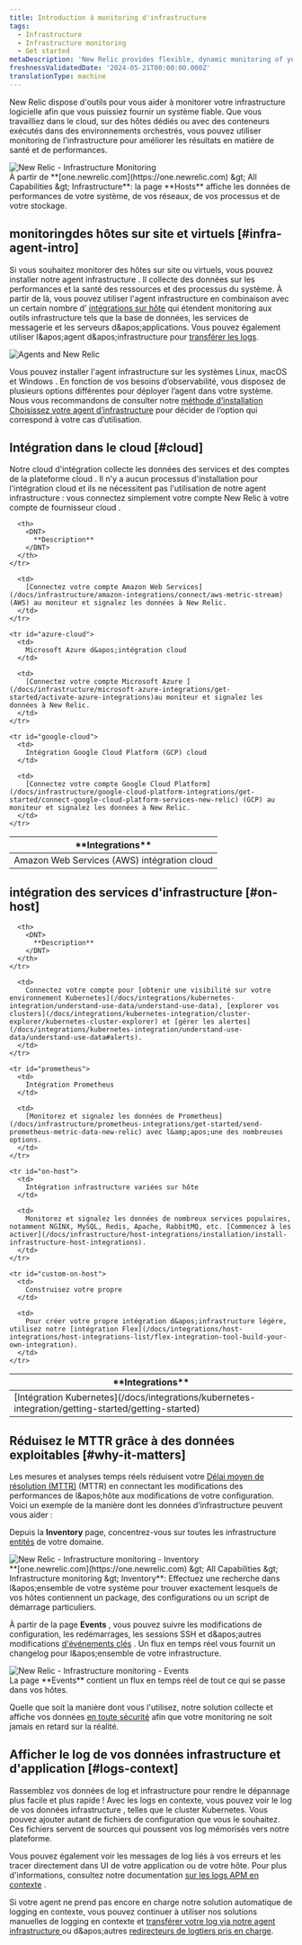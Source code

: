 ```yaml
---
title: Introduction à monitoring d'infrastructure
tags:
  - Infrastructure
  - Infrastructure monitoring
  - Get started
metaDescription: 'New Relic provides flexible, dynamic monitoring of your entire infrastructure. Learn about features, installation, and use cases.'
freshnessValidatedDate: '2024-05-21T00:00:00.000Z'
translationType: machine
---
```


New Relic dispose d&apos;outils pour vous aider à monitorer votre infrastructure logicielle afin que vous puissiez fournir un système fiable. Que vous travailliez dans le cloud, sur des hôtes dédiés ou avec des conteneurs exécutés dans des environnements orchestrés, vous pouvez utiliser monitoring de l&apos;infrastructure pour améliorer les résultats en matière de santé et de performances.

<img title="New Relic - Infrastructure Monitoring" alt="New Relic - Infrastructure Monitoring" src="/images/infrastructure_screenshot-overview.webp" />

<figcaption>
  À partir de <DNT>**[one.newrelic.com](https://one.newrelic.com) &amp;gt; All Capabilities &amp;gt; Infrastructure**</DNT>: la page <DNT>**Hosts**</DNT> affiche les données de performances de votre système, de vos réseaux, de vos processus et de votre stockage.
</figcaption>

## monitoringdes hôtes sur site et virtuels [#infra-agent-intro]

Si vous souhaitez monitorer des hôtes sur site ou virtuels, vous pouvez installer notre agent infrastructure . Il collecte des données sur les performances et la santé des ressources et des processus du système. À partir de là, vous pouvez utiliser l&apos;agent infrastructure en combinaison avec un certain nombre d&apos; [intégrations sur hôte](/docs/integrations/host-integrations/getting-started/introduction-host-integrations) qui étendent monitoring aux outils infrastructure tels que la base de données, les services de messagerie et les serveurs d&amp;apos;applications. Vous pouvez également utiliser l&amp;apos;agent d&amp;apos;infrastructure pour [transférer les logs](/docs/logs/enable-log-monitoring-new-relic/enable-log-monitoring-new-relic/forward-your-logs-using-infrastructure-agent).

<img title="Agents and New Relic" alt="Agents and New Relic" src="/images/infrastructure_diagram_angets-and-nr.webp" />

Vous pouvez installer l&apos;agent infrastructure sur les systèmes Linux, macOS et Windows . En fonction de vos besoins d’observabilité, vous disposez de plusieurs options différentes pour déployer l’agent dans votre système. Nous vous recommandons de consulter notre [méthode d’installation Choisissez votre agent d’infrastructure](/docs/infrastructure/infrastructure-monitoring/get-started/choose-infra-install-method) pour décider de l’option qui correspond à votre cas d’utilisation.

## Intégration dans le cloud [#cloud]

Notre cloud d&apos;intégration collecte les données des services et des comptes de la plateforme cloud . Il n&apos;y a aucun processus d&apos;installation pour l&apos;intégration cloud et ils ne nécessitent pas l&apos;utilisation de notre agent infrastructure : vous connectez simplement votre compte New Relic à votre compte de fournisseur cloud .

<table id="overview">
  <thead>
    <tr>
      <th style={{ width: "250px" }}>
        <DNT>
          **Integrations**
        </DNT>
      </th>

      <th>
        <DNT>
          **Description**
        </DNT>
      </th>
    </tr>
  </thead>

  <tbody>
    <tr id="aws-cloud">
      <td>
        Amazon Web Services (AWS) intégration cloud
      </td>

      <td>
        [Connectez votre compte Amazon Web Services](/docs/infrastructure/amazon-integrations/connect/aws-metric-stream) (AWS) au moniteur et signalez les données à New Relic.
      </td>
    </tr>

    <tr id="azure-cloud">
      <td>
        Microsoft Azure d&apos;intégration cloud
      </td>

      <td>
        [Connectez votre compte Microsoft Azure ](/docs/infrastructure/microsoft-azure-integrations/get-started/activate-azure-integrations)au moniteur et signalez les données à New Relic.
      </td>
    </tr>

    <tr id="google-cloud">
      <td>
        Intégration Google Cloud Platform (GCP) cloud
      </td>

      <td>
        [Connectez votre compte Google Cloud Platform](/docs/infrastructure/google-cloud-platform-integrations/get-started/connect-google-cloud-platform-services-new-relic) (GCP) au moniteur et signalez les données à New Relic.
      </td>
    </tr>
  </tbody>
</table>

## intégration des services d&apos;infrastructure [#on-host]

<table>
  <thead>
    <tr>
      <th style={{ width: "250px" }}>
        <DNT>
          **Integrations**
        </DNT>
      </th>

      <th>
        <DNT>
          **Description**
        </DNT>
      </th>
    </tr>
  </thead>

  <tbody>
    <tr>
      <td>
        [Intégration Kubernetes](/docs/integrations/kubernetes-integration/getting-started/getting-started)
      </td>

      <td>
        Connectez votre compte pour [obtenir une visibilité sur votre environnement Kubernetes](/docs/integrations/kubernetes-integration/understand-use-data/understand-use-data), [explorer vos clusters](/docs/integrations/kubernetes-integration/cluster-explorer/kubernetes-cluster-explorer) et [gérer les alertes](/docs/integrations/kubernetes-integration/understand-use-data/understand-use-data#alerts).
      </td>
    </tr>

    <tr id="prometheus">
      <td>
        Intégration Prometheus
      </td>

      <td>
        [Monitorez et signalez les données de Prometheus](/docs/infrastructure/prometheus-integrations/get-started/send-prometheus-metric-data-new-relic) avec l&amp;apos;une des nombreuses options.
      </td>
    </tr>

    <tr id="on-host">
      <td>
        Intégration infrastructure variées sur hôte
      </td>

      <td>
        Monitorez et signalez les données de nombreux services populaires, notamment NGINX, MySQL, Redis, Apache, RabbitMQ, etc. [Commencez à les activer](/docs/infrastructure/host-integrations/installation/install-infrastructure-host-integrations).
      </td>
    </tr>

    <tr id="custom-on-host">
      <td>
        Construisez votre propre
      </td>

      <td>
        Pour créer votre propre intégration d&apos;infrastructure légère, utilisez notre [intégration Flex](/docs/integrations/host-integrations/host-integrations-list/flex-integration-tool-build-your-own-integration).
      </td>
    </tr>
  </tbody>
</table>

## Réduisez le MTTR grâce à des données exploitables [#why-it-matters]

Les mesures et analyses temps réels réduisent votre [Délai moyen de résolution (MTTR)](https://newrelic.com/devops/how-to-reduce-mttr) (MTTR) en connectant les modifications des performances de l&amp;apos;hôte aux modifications de votre configuration. Voici un exemple de la manière dont les données d’infrastructure peuvent vous aider :

Depuis la <DNT>**Inventory**</DNT> page, concentrez-vous sur toutes les infrastructure [entités](/docs/new-relic-one/use-new-relic-one/core-concepts/what-entity-new-relic) de votre domaine.

<img title="New Relic - Infrastructure monitoring - Inventory" alt="New Relic - Infrastructure monitoring - Inventory" src="/images/infrastructure_screenshot-full_inventory-page.webp" />

<figcaption>
  <DNT>**[one.newrelic.com](https://one.newrelic.com) &amp;gt; All Capabilities &amp;gt; Infrastructure monitoring &amp;gt; Inventory**</DNT>: Effectuez une recherche dans l&amp;apos;ensemble de votre système pour trouver exactement lesquels de vos hôtes contiennent un package, des configurations ou un script de démarrage particuliers.
</figcaption>

À partir de la page <DNT>**Events**</DNT> , vous pouvez suivre les modifications de configuration, les redémarrages, les sessions SSH et d&amp;apos;autres modifications [d&apos;événements clés](/docs/infrastructure-events-page#types) . Un flux en temps réel vous fournit un changelog pour l&amp;apos;ensemble de votre infrastructure.

<img title="New Relic - Infrastructure monitoring - Events" alt="New Relic - Infrastructure monitoring - Events" src="/images/infrastructure_screenshot-full_events-page.webp" />

<figcaption>
  La page <DNT>**Events**</DNT> contient un flux en temps réel de tout ce qui se passe dans vos hôtes.
</figcaption>

Quelle que soit la manière dont vous l&apos;utilisez, notre solution collecte et affiche vos données [en toute sécurité](/docs/infrastructure/new-relic-infrastructure/getting-started/infrastructure-security) afin que votre monitoring ne soit jamais en retard sur la réalité.

## Afficher le log de vos données infrastructure et d&apos;application [#logs-context]

Rassemblez vos données de log et infrastructure pour rendre le dépannage plus facile et plus rapide ! Avec les logs en contexte, vous pouvez voir le log de vos données infrastructure , telles que le cluster Kubernetes. Vous pouvez ajouter autant de fichiers de configuration que vous le souhaitez. Ces fichiers servent de sources qui poussent vos log mémorisés vers notre plateforme.

Vous pouvez également voir les messages de log liés à vos erreurs et les tracer directement dans UI de votre application ou de votre hôte. Pour plus d&apos;informations, consultez notre documentation [sur les logs APM en contexte](/docs/apm/new-relic-apm/getting-started/get-started-logs-context) .

Si votre <InlinePopover type="apm" />agent ne prend pas encore en charge notre solution automatique de logging en contexte, vous pouvez continuer à utiliser nos solutions manuelles de logging en contexte et [transférer votre log via notre agent infrastructure ](/docs/logs/forward-logs/forward-your-logs-using-infrastructure-agent/)ou d&amp;apos;autres [redirecteurs de logtiers pris en charge](/docs/logs/forward-logs/enable-log-management-new-relic).
